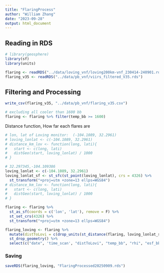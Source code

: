 ```yaml
---
title: "FlaringProcess"
author: "William Zhang"
date: "2023-09-28"
output: html_document
---
```

## Reading in RDS
```r
# library(geosphere)
library(sf)
library(units)
```

```r
flaring <- readRDS("../data/loving_vnf/loving200km-vnf_230414-240901.rds")
flaring_v35 <- readRDS("../data/pb_vnf/viirs_filtered_V35.rds")
```

## Filtering and Processing
```r
write_csv(flaring_v35, "../data/pb_vnf/flaring_v35.csv")
```

```r
# excluding all cooler than 1600 bb
flaring <- flaring %>% filter(temp_bb >= 1600)
```

Distance function, How far each flares are
```r
# lon, lat of Loving monitor:  (-104.1089, 32.2961)
# loving_lonlat <- c(-104.1089, 32.2961)
# distance_km_lov <- function(long, lati){
#   start <- c(long, lati)
#   distGeo(start, loving_lonlat) / 1000
# }

# 32.297345,-104.109386
loving_lonlat <- c(-104.1089, 32.2961) 
loving_lonlat_sf <- st_sfc(st_point(loving_lonlat), crs = 4326) %>%
  st_transform("+proj=utm +zone=13 ellps=WGS84")
# distance_km_lov <- function(long, lati){
#   start <- c(long, lati)
#   distGeo(start, loving_lonlat) / 1000
# }

flaring <- flaring %>%
  st_as_sf(coords = c('lon', 'lat'), remove = F) %>%
  st_set_crs(4326) %>%
  st_transform("+proj=utm +zone=13 ellps=WGS84")

flaring_loving <- flaring %>% 
  mutate(distToLovi = c(drop_units(st_distance(flaring, loving_lonlat_sf)))/1000) %>% 
  st_drop_geometry() %>%
  select(c("date", 'time_scan', "distToLovi", "temp_bb", "rhi", "esf_bb", "area_bb", "lon", "lat")) 
```

### Saving
```r
saveRDS(flaring_loving, "FlaringProcessed20250909.rds")
```





